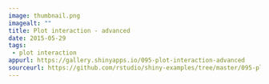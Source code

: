 ```yaml
---
image: thumbnail.png
imagealt: ""
title: Plot interaction - advanced
date: 2015-05-29 
tags: 
 - plot interaction
appurl: https://gallery.shinyapps.io/095-plot-interaction-advanced
sourceurl: https://github.com/rstudio/shiny-examples/tree/master/095-plot-interaction-advanced
---
```

